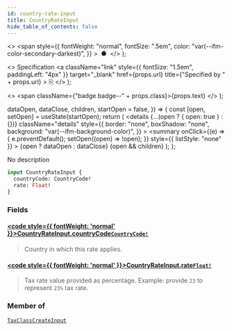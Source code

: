 ```yaml
---
id: country-rate-input
title: CountryRateInput
hide_table_of_contents: false
---
```


  <>
    <span
      style={{
        fontWeight: "normal",
        fontSize: ".5em",
        color: "var(--ifm-color-secondary-darkest)",
      }}
    >
      &nbsp;●&nbsp;
    </span>
  </>
);

  <>
    Specification
    <a
      className="link"
      style={{ fontSize: "1.5em", paddingLeft: "4px" }}
      target="\_blank"
      href={props.url}
      title={"Specified by " + props.url}
    >
      ⎘
    </a>
  </>
);

  <>
    <span className={"badge badge--" + props.class}>{props.text}</span>
  </>
);


  dataOpen,
  dataClose,
  children,
  startOpen = false,
}) => {
  const [open, setOpen] = useState(startOpen);
  return (
    <details
      {...(open ? { open: true } : {})}
      className="details"
      style={{
        border: "none",
        boxShadow: "none",
        background: "var(--ifm-background-color)",
      }}
    >
      <summary
        onClick={(e) => {
          e.preventDefault();
          setOpen((open) => !open);
        }}
        style={{ listStyle: "none" }}
      >
        {open ? dataOpen : dataClose}
      </summary>
      {open && children}
    </details>
  );
};

No description

```graphql
input CountryRateInput {
  countryCode: CountryCode!
  rate: Float!
}
```

### Fields

#### [<code style={{ fontWeight: 'normal' }}>CountryRateInput.<b>countryCode</b></code>](#)<Bullet />[`CountryCode!`](../../../api-storefront/miscellaneous/enums/country-code) <Badge class="secondary" text="non-null"/> <Badge class="secondary" text="enum"/>

> Country in which this rate applies.

#### [<code style={{ fontWeight: 'normal' }}>CountryRateInput.<b>rate</b></code>](#)<Bullet />[`Float!`](../../../api-storefront/miscellaneous/scalars/float) <Badge class="secondary" text="non-null"/> <Badge class="secondary" text="scalar"/>

> Tax rate value provided as percentage. Example: provide `23` to represent `23%` tax rate.

### Member of

[`TaxClassCreateInput`](../../../api-storefront/taxes/inputs/tax-class-create-input) <Badge class="secondary" text="input"/>
